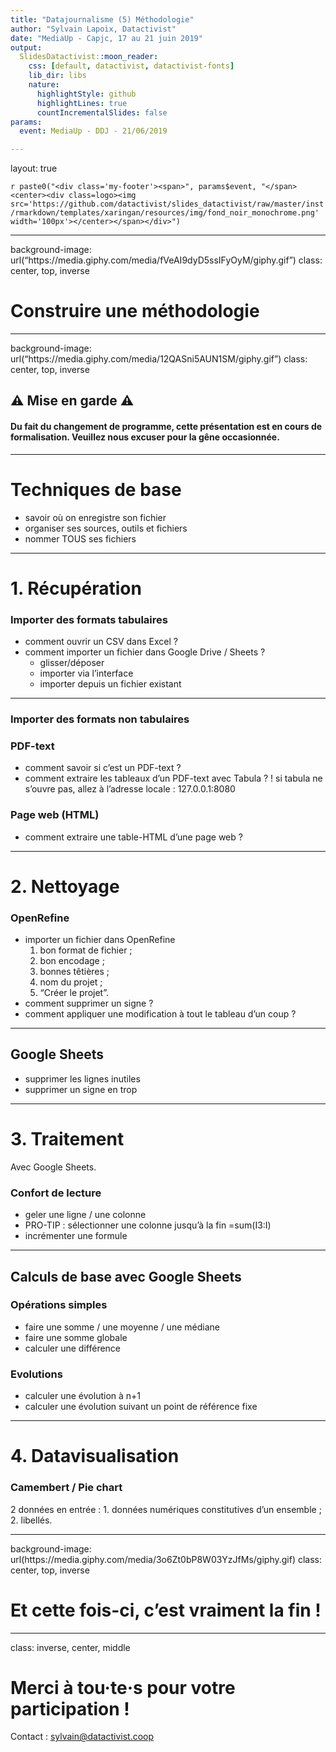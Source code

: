```yaml
---
title: "Datajournalisme (5) Méthodologie"
author: "Sylvain Lapoix, Datactivist"
date: "MediaUp - Capjc, 17 au 21 juin 2019"
output:
  SlidesDatactivist::moon_reader:
    css: [default, datactivist, datactivist-fonts]
    lib_dir: libs
    nature:
      highlightStyle: github
      highlightLines: true
      countIncrementalSlides: false
params:
  event: MediaUp - DDJ - 21/06/2019

---
```


layout: true
  

`r paste0("<div class='my-footer'><span>", params$event, "</span> <center><div class=logo><img src='https://github.com/datactivist/slides_datactivist/raw/master/inst/rmarkdown/templates/xaringan/resources/img/fond_noir_monochrome.png' width='100px'></center></span></div>")` 

---


background-image: url("https://media.giphy.com/media/fVeAI9dyD5ssIFyOyM/giphy.gif")
class: center, top, inverse

# Construire une méthodologie



---


background-image: url("https://media.giphy.com/media/12QASni5AUN1SM/giphy.gif")
class: center, top, inverse

## &#9888; Mise en garde &#9888;
#### Du fait du changement de programme, cette présentation est en cours de formalisation. Veuillez nous excuser pour la gêne occasionnée.

---


# Techniques de base

* savoir où on enregistre son fichier
* organiser ses sources, outils et fichiers
* nommer TOUS ses fichiers

---

# 1. Récupération

### Importer des formats tabulaires

* comment ouvrir un CSV dans Excel ?
* comment importer un fichier dans Google Drive / Sheets ?
	* glisser/déposer
	* importer via l'interface
	* importer depuis un fichier existant

---

### Importer des formats non tabulaires

### PDF-text

* comment savoir si c'est un PDF-text ?
* comment extraire les tableaux d'un PDF-text avec Tabula ?
	! si tabula ne s'ouvre pas, allez à l'adresse locale :
	127.0.0.1:8080

### Page web (HTML)

* comment extraire une table-HTML d'une page web ?

---

# 2. Nettoyage

### OpenRefine

* importer un fichier dans OpenRefine
	1. bon format de fichier ;
	2. bon encodage ;
	3. bonnes têtières ;
	4. nom du projet ;
	5. "Créer le projet".

* comment supprimer un signe ?
* comment appliquer une modification à tout le tableau d'un coup ?

---

## Google Sheets

* supprimer les lignes inutiles
* supprimer un signe en trop

---

# 3. Traitement
Avec Google Sheets.

### Confort de lecture

* geler une ligne / une colonne
* PRO-TIP : sélectionner une colonne jusqu'à la fin =sum(I3:I)
* incrémenter une formule

---

## Calculs de base avec Google Sheets

### Opérations simples
* faire une somme / une moyenne / une médiane
* faire une somme globale
* calculer une différence

### Evolutions
* calculer une évolution à n+1
* calculer une évolution suivant un point de référence fixe

---

# 4. Datavisualisation

### Camembert / Pie chart
2 données en entrée :
1. données numériques constitutives d'un ensemble ;
2. libellés.

---

background-image: url(https://media.giphy.com/media/3o6Zt0bP8W03YzJfMs/giphy.gif)
class: center, top, inverse

# Et cette fois-ci, c'est vraiment la fin !

---


class: inverse, center, middle

# Merci à tou·te·s pour votre participation !

Contact : [sylvain@datactivist.coop](mailto:sylvain@datactivist.coop)


